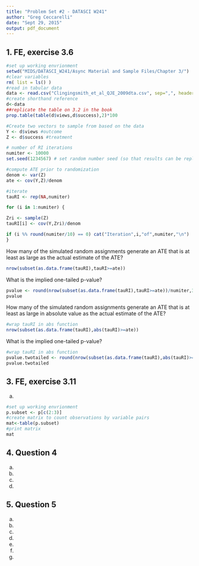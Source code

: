 ```yaml
---
title: "Problem Set #2 - DATASCI W241"
author: "Greg Ceccarelli"
date: "Sept 29, 2015"
output: pdf_document
---
```


## 1. FE, exercise 3.6

```r
#set up working envrionment
setwd("MIDS/DATASCI_W241/Async Material and Sample Files/Chapter 3/")
#clear variables
rm( list = ls() )
#read in tabular data
data <- read.csv("Clingingsmith_et_al_QJE_2009dta.csv", sep=",", header = TRUE)
#create shorthand reference
d<-data
##replicate the table on 3.2 in the book
prop.table(table(d$views,d$success),2)*100

#Create two vectors to sample from based on the data
Y <- d$views #outcome
Z <- d$success #treatment

# number of RI iterations
numiter <- 10000 
set.seed(1234567) # set random number seed (so that results can be replicated)

#compute ATE prior to randomization
denom <- var(Z)
ate <- cov(Y,Z)/denom

#iterate
tauRI <- rep(NA,numiter)

for (i in 1:numiter) {

Zri <- sample(Z)
tauRI[i] <- cov(Y,Zri)/denom

if (i %% round(numiter/10) == 0) cat("Iteration",i,"of",numiter,"\n")
}

```

How many of the simulated random assignments generate an ATE that is at least as large as the actual estimate of the ATE?
```r
nrow(subset(as.data.frame(tauRI),tauRI>=ate))
```

What is the implied one-tailed p-value?
```r
pvalue <- round(nrow(subset(as.data.frame(tauRI),tauRI>=ate))/numiter,3)
pvalue
```


How many of the simulated random assignments generate an ATE that is at least as large in absolute value as the actual estimate of the ATE?
```r
#wrap tauRI in abs function
nrow(subset(as.data.frame(tauRI),abs(tauRI)>=ate))
```

What is the implied one-tailed p-value?
```r
#wrap tauRI in abs function
pvalue.twotailed <- round(nrow(subset(as.data.frame(tauRI),abs(tauRI)>=ate))/numiter,3)
pvalue.twotailed
```

## 3. FE, exercise 3.11

a. 
```r
#set up working envrionment
p.subset <- p[c(2:3)]
#create matrix to count observations by variable pairs
mat<-table(p.subset)
#print matrix
mat
```


## 4. Question 4

a.

b.

c.

d.


## 5. Question 5

a. 

b.

c.

d.

e.

f.

g.


